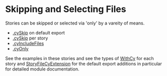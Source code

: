 
<Meta />

# Skipping and Selecting Files

Stories can be skipped or selected via 'only' by a vareity of means.

- [.cySkip](/docs/skippingandselecting-fullyskipped--skipped) on default export
- [.cySkip](/docs/skippingandselecting-skippedstories--skipped) per story
- [.cyIncludeFiles](/docs/ignoring-via-cyincludestories--not-skipped-function)
- [.cyOnly](/docs/skippingandselecting-only--page)

See the examples in these stories
and see the types of
[WithCy](https://quotapath.github.io/cypress-storybook-component-tests/types/types.WithCy.html)
for each story and
[StoryFileCyExtension](https://quotapath.github.io/cypress-storybook-component-tests/types/types.StoryFileCyExtension.html)
for the default export additions in particular for detailed module documentation.
